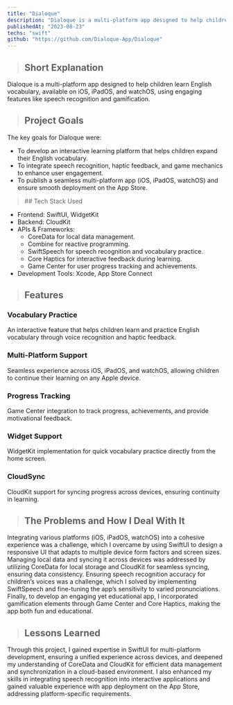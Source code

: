 ```yaml
---
title: "Dialoque"
description: "Dialoque is a multi-platform app designed to help children learn English vocabulary, available on iOS, iPadOS, and watchOS, using engaging features like speech recognition and gamification."
publishedAt: "2023-08-23"
techs: "swift"
github: "https://github.com/Dialoque-App/Dialoque"
---
```


> ## Short Explanation

Dialoque is a multi-platform app designed to help children learn English vocabulary, available on iOS, iPadOS, and watchOS, using engaging features like speech recognition and gamification.

> ## Project Goals

The key goals for Dialoque were:

- To develop an interactive learning platform that helps children expand their English vocabulary.
- To integrate speech recognition, haptic feedback, and game mechanics to enhance user engagement.
- To publish a seamless multi-platform app (iOS, iPadOS, watchOS) and ensure smooth deployment on the App Store.

<blockquote className="with-icons">
   ## Tech Stack Used
   <div className="not-prose mt-2">
      <TechIcons techs={["swift"]} />
   </div>
</blockquote>

- Frontend: SwiftUI, WidgetKit
- Backend: CloudKit
- APIs & Frameworks:
   - CoreData for local data management.
   - Combine for reactive programming.
   - SwiftSpeech for speech recognition and vocabulary practice.
   - Core Haptics for interactive feedback during learning.
   - Game Center for user progress tracking and achievements.
- Development Tools: Xcode, App Store Connect

> ## Features

### Vocabulary Practice
An interactive feature that helps children learn and practice English vocabulary through voice recognition and haptic feedback.

### Multi-Platform Support

Seamless experience across iOS, iPadOS, and watchOS, allowing children to continue their learning on any Apple device.

### Progress Tracking

Game Center integration to track progress, achievements, and provide motivational feedback.

### Widget Support

WidgetKit implementation for quick vocabulary practice directly from the home screen.

### CloudSync

CloudKit support for syncing progress across devices, ensuring continuity in learning.

> ## The Problems and How I Deal With It

Integrating various platforms (iOS, iPadOS, watchOS) into a cohesive experience was a challenge, which I overcame 
by using SwiftUI to design a responsive UI that adapts to multiple device form factors and screen sizes. Managing 
local data and syncing it across devices was addressed by utilizing CoreData for local storage and CloudKit for 
seamless syncing, ensuring data consistency. Ensuring speech recognition accuracy for children’s voices was a 
challenge, which I solved by implementing SwiftSpeech and fine-tuning the app’s sensitivity to varied pronunciations. 
Finally, to develop an engaging yet educational app, I incorporated gamification elements through Game Center and 
Core Haptics, making the app both fun and educational.

> ## Lessons Learned

Through this project, I gained expertise in SwiftUI for multi-platform development, ensuring a unified experience 
across devices, and deepened my understanding of CoreData and CloudKit for efficient data management and synchronization 
in a cloud-based environment. I also enhanced my skills in integrating speech recognition into interactive applications 
and gained valuable experience with app deployment on the App Store, addressing platform-specific requirements.

